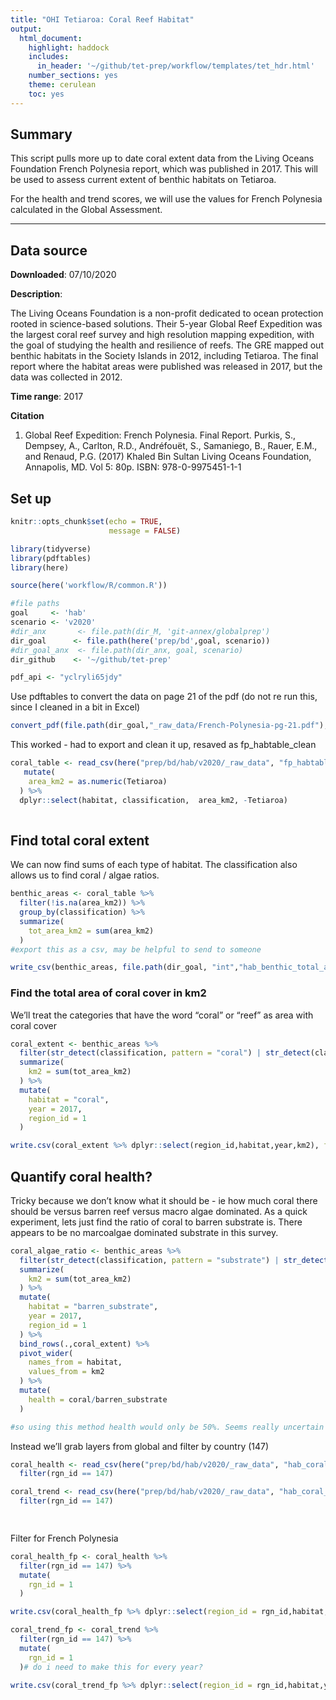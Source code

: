 ```yaml
---
title: "OHI Tetiaroa: Coral Reef Habitat"
output:
  html_document:
    highlight: haddock
    includes:
      in_header: '~/github/tet-prep/workflow/templates/tet_hdr.html' 
    number_sections: yes
    theme: cerulean
    toc: yes
---
```


## Summary

This script pulls more up to date coral extent data from the Living Oceans Foundation French Polynesia report, which was published in 2017. This will be used to assess current extent of benthic habitats on Tetiaroa. 

For the health and trend scores, we will use the values for French Polynesia calculated in the Global Assessment. 

***

## Data source

**Downloaded**: 07/10/2020

**Description**:  

The Living Oceans Foundation is a non-profit dedicated to ocean protection rooted in science-based solutions. Their 5-year Global Reef Expedition was the largest coral reef survey and high resolution mapping expedition, with the goal of studying the health and resilience of reefs. The GRE mapped out benthic habitats in the Society Islands in 2012, including Tetiaroa. The final report where the habitat areas were published was released in 2017, but the data was collected in 2012. 

**Time range**: 2017

**Citation**

1. Global Reef Expedition: French Polynesia. Final Report. Purkis, S., Dempsey, A., Carlton, R.D., Andréfouët, S., Samaniego, B.,
Rauer, E.M., and Renaud, P.G. (2017) Khaled Bin Sultan Living Oceans Foundation, Annapolis, MD. Vol 5: 80p.
ISBN: 978-0-9975451-1-1

## Set up 
```r
knitr::opts_chunk$set(echo = TRUE,
                      message = FALSE)

library(tidyverse)
library(pdftables)
library(here)

source(here('workflow/R/common.R'))

#file paths
goal     <- 'hab'
scenario <- 'v2020'
#dir_anx       <- file.path(dir_M, 'git-annex/globalprep') 
dir_goal      <- file.path(here('prep/bd',goal, scenario))
#dir_goal_anx  <- file.path(dir_anx, goal, scenario)
dir_github    <- '~/github/tet-prep'

pdf_api <- "yclryli65jdy"
```

Use pdftables to convert the data on page 21 of the pdf (do not re run this, since I cleaned in a bit in Excel)
```r

convert_pdf(file.path(dir_goal,"_raw_data/French-Polynesia-pg-21.pdf"), "fp_habtable.csv", api_key = pdf_api)

```

This worked - had to export and clean it up, resaved as fp_habtable_clean

```r
coral_table <- read_csv(here("prep/bd/hab/v2020/_raw_data", "fp_habtable_clean.csv")) %>% 
   mutate(
    area_km2 = as.numeric(Tetiaroa)
  ) %>% 
  dplyr::select(habitat, classification,  area_km2, -Tetiaroa)
 

```

## Find total coral extent

We can now find sums of each type of habitat. The classification also allows us to find coral / algae ratios.
```r

benthic_areas <- coral_table %>%
  filter(!is.na(area_km2)) %>% 
  group_by(classification) %>%
  summarize(
    tot_area_km2 = sum(area_km2)
  )
#export this as a csv, may be helpful to send to someone

write_csv(benthic_areas, file.path(dir_goal, "int","hab_benthic_total_area.csv"))

```

### Find the total area of coral cover in km2

We'll treat the categories that have the word "coral" or "reef" as area with coral cover
```r

coral_extent <- benthic_areas %>% 
  filter(str_detect(classification, pattern = "coral") | str_detect(classification, pattern = "reef")) %>% 
  summarize(
    km2 = sum(tot_area_km2)
  ) %>% 
  mutate(
    habitat = "coral",
    year = 2017,
    region_id = 1
  )

write.csv(coral_extent %>% dplyr::select(region_id,habitat,year,km2), file = "~/github/tet-scores/region/layers/hab_coral_extent.csv", row.names = FALSE)
```

## Quantify coral health? 

Tricky because we don't know what it should be - ie how much coral there should be versus barren reef versus macro algae dominated. As a quick experiment, lets just find the ratio of coral to barren substrate is. There appears to be no marcoalgae dominated substrate in this survey.

```r

coral_algae_ratio <- benthic_areas %>% 
  filter(str_detect(classification, pattern = "substrate") | str_detect(classification, pattern = "Substrate")) %>% 
  summarize(
    km2 = sum(tot_area_km2)
  ) %>%
  mutate(
    habitat = "barren_substrate",
    year = 2017,
    region_id = 1
  ) %>%
  bind_rows(.,coral_extent) %>% 
  pivot_wider(
    names_from = habitat,
    values_from = km2
  ) %>% 
  mutate(
    health = coral/barren_substrate
  )

#so using this method health would only be 50%. Seems really uncertain and pretty low, so we'll stick with global for now. 


```

Instead we'll grab layers from global and filter by country (147)

```r

coral_health <- read_csv(here("prep/bd/hab/v2020/_raw_data", "hab_coral_health.csv")) %>% 
  filter(rgn_id == 147)

coral_trend <- read_csv(here("prep/bd/hab/v2020/_raw_data", "hab_coral_trend.csv")) %>%
  filter(rgn_id == 147)

  
```

Filter for French Polynesia

```r

coral_health_fp <- coral_health %>% 
  filter(rgn_id == 147) %>% 
  mutate(
    rgn_id = 1
  )

write.csv(coral_health_fp %>% dplyr::select(region_id = rgn_id,habitat,year,health), file = "~/github/tet-scores/region/layers/hab_coral_health.csv", row.names = FALSE)

coral_trend_fp <- coral_trend %>% 
  filter(rgn_id == 147) %>% 
  mutate(
    rgn_id = 1
  )# do i need to make this for every year?

write.csv(coral_trend_fp %>% dplyr::select(region_id = rgn_id,habitat,year,trend), file = "~/github/tet-scores/region/layers/hab_coral_trend.csv", row.names = FALSE)
```

